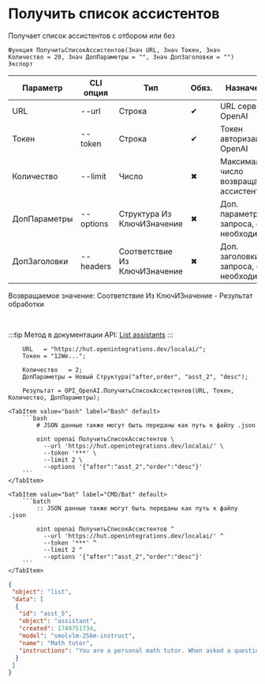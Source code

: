 ﻿---
sidebar_position: 1
description: Получить список ассистентов и другие функции для работы с OpenAI в Открытом пакете интеграций - бесплатной open-source библиотеке интеграций для 1С:Предприятие 8, OneScript и CLI
keywords: [1C, 1С, 1С:Предприятие, 1С:Предприятие 8.3, API, Интеграция, Сервисы, Обмен, OneScript, CLI, OpenAI]
---


# Получить список ассистентов
 Получает список ассистентов с отбором или без



`Функция ПолучитьСписокАссистентов(Знач URL, Знач Токен, Знач Количество = 20, Знач ДопПараметры = "", Знач ДопЗаголовки = "") Экспорт`

  | Параметр | CLI опция | Тип | Обяз. | Назначение |
  |-|-|-|-|-|
  | URL | --url | Строка | &#x2714; | URL сервера OpenAI |
  | Токен | --token | Строка | &#x2714; | Токен авторизации OpenAI |
  | Количество | --limit | Число | &#x2716; | Максимальное число возвращаемых ассистентов |
  | ДопПараметры | --options | Структура Из КлючИЗначение | &#x2716; | Доп. параметры запроса, если необходимо |
  | ДопЗаголовки | --headers | Соответствие Из КлючИЗначение | &#x2716; | Доп. заголовки запроса, если необходимо |

  
  Возвращаемое значение:   Соответствие Из КлючИЗначение - Результат обработки

<br/>

:::tip
Метод в документации API: [List assistants](https://platform.openai.com/docs/api-reference/assistants/listAssistants)
:::
<br/>



```bsl title="Пример использования для 1С:Предприятие/OneScript"
    URL   = "https://hut.openintegrations.dev/localai/";
    Токен = "12We...";

    Количество   = 2;
    ДопПараметры = Новый Структура("after,order", "asst_2", "desc");

    Результат = OPI_OpenAI.ПолучитьСписокАссистентов(URL, Токен, Количество, ДопПараметры);
```
    

 <Tabs>
  
    <TabItem value="bash" label="Bash" default>
        ```bash
            # JSON данные также могут быть переданы как путь к файлу .json
            
            oint openai ПолучитьСписокАссистентов \
              --url 'https://hut.openintegrations.dev/localai/' \
              --token '***' \
              --limit 2 \
              --options '{"after":"asst_2","order":"desc"}'
        ```
    </TabItem>
  
    <TabItem value="bat" label="CMD/Bat" default>
        ```batch
            :: JSON данные также могут быть переданы как путь к файлу .json
            
            oint openai ПолучитьСписокАссистентов ^
              --url 'https://hut.openintegrations.dev/localai/' ^
              --token '***' ^
              --limit 2 ^
              --options '{"after":"asst_2","order":"desc"}'
        ```
    </TabItem>
</Tabs>


```json title="Результат"
{
 "object": "list",
 "data": [
  {
   "id": "asst_5",
   "object": "assistant",
   "created": 1749751734,
   "model": "smolvlm-256m-instruct",
   "name": "Math tutor",
   "instructions": "You are a personal math tutor. When asked a question, write and run Python code to answer the question."
  }
 ]
}
```
